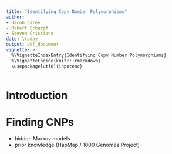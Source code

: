 ```yaml
---
title: "Identifying Copy Number Polymorphisms"
author: 
- Jacob Carey
- Robert Scharpf
- Steven Cristiano
date: \today
output: pdf_document
vignette: >
  %\VignetteIndexEntry{Identifying Copy Number Polymorphisms}
  %\VignetteEngine{knitr::rmarkdown}
  \usepackage[utf8]{inputenc} 
---
```


# Introduction

# Finding CNPs
- hidden Markov models
- prior knowledge (HapMap / 1000 Genomes Project)

